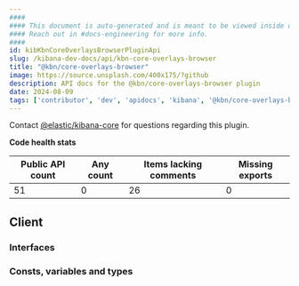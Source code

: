 ```yaml
---
####
#### This document is auto-generated and is meant to be viewed inside our experimental, new docs system.
#### Reach out in #docs-engineering for more info.
####
id: kibKbnCoreOverlaysBrowserPluginApi
slug: /kibana-dev-docs/api/kbn-core-overlays-browser
title: "@kbn/core-overlays-browser"
image: https://source.unsplash.com/400x175/?github
description: API docs for the @kbn/core-overlays-browser plugin
date: 2024-08-09
tags: ['contributor', 'dev', 'apidocs', 'kibana', '@kbn/core-overlays-browser']
---
```




Contact [@elastic/kibana-core](https://github.com/orgs/elastic/teams/kibana-core) for questions regarding this plugin.

**Code health stats**

| Public API count  | Any count | Items lacking comments | Missing exports |
|-------------------|-----------|------------------------|-----------------|
| 51 | 0 | 26 | 0 |

## Client

### Interfaces
<DocDefinitionList data={kbnCoreOverlaysBrowserObj.client.interfaces}/>

### Consts, variables and types
<DocDefinitionList data={kbnCoreOverlaysBrowserObj.client.misc}/>

